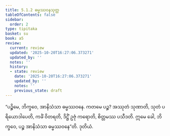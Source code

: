 ```yaml
---
title: 5.1.2 ဓမ္မဿဝနသုတ္တ
tableOfContents: false
sidebar:
  order: 2
type: tipitaka
basket: su
book: a5
review:
  current: review
  updated: '2025-10-20T16:27:06.373271'
  updated_by: ''
  notes: ''
  history:
  - state: review
    date: '2025-10-20T16:27:06.373271'
    updated_by: ''
    notes: ''
    previous_state: draft
---
```



<DynamicBreadcrumb />


<ReviewStatus review={frontmatter.review} showDetails={true} />

<HypothesisAnnotation frontmatter={frontmatter} />

<Division number="202" book="a5" e="ch" v="16" p="216">

<Paragraph number="1194" book="a5">
“ပဉ္စိမေ, ဘိက္ခဝေ, အာနိသံသာ ဓမ္မဿဝနေ. ကတမေ ပဉ္စ? အဿုတံ သုဏာတိ, သုတံ ပရိယောဒါပေတိ, ကင်္ခံ ဝိတရတိ, ဒိဋ္ဌိံ ဥဇုံ ကရောတိ, စိတ္တမဿ ပသီဒတိ. ဣမေ ခေါ, ဘိက္ခဝေ, ပဉ္စ အာနိသံသာ ဓမ္မဿဝနေ”တိ.

</Paragraph>
</Division>

<Paragraph number="1195" type="center" book="a5">
ဒုတိယံ.
</Paragraph>